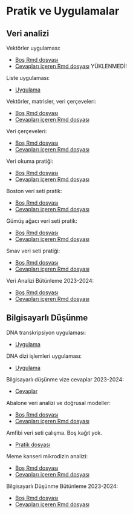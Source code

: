 # Pratik ve Uygulamalar

## Veri analizi

Vektörler uygulaması: 

+ [Boş Rmd dosyası](https://raw.githubusercontent.com/emrahkirdok/ybva/main/10-ekler/pratikler/vektorler.Rmd)
+ [Cevapları içeren Rmd dosyası]() YÜKLENMEDİ!

Liste uygulaması:

+ [Uygulama](https://raw.githubusercontent.com/emrahkirdok/ybva/main/10-ekler/pratikler/cevaplar/liste.Rmd)

Vektörler, matrisler, veri çerçeveleri:

+ [Boş Rmd dosyası](https://raw.githubusercontent.com/emrahkirdok/ybva/main/10-ekler/pratikler/vektorler-matrisler-veri-cerceveleri.Rmd)
+ [Cevapları içeren Rmd dosyası](https://raw.githubusercontent.com/emrahkirdok/ybva/main/10-ekler/pratikler/cevaplar/vektorler-matrisler-veri-cerceveleri.Rmd)

Veri çerçeveleri:

+ [Boş Rmd dosyası](https://raw.githubusercontent.com/emrahkirdok/ybva/main/10-ekler/pratikler/veri-cerceveleri.Rmd)
+ [Cevapları içeren Rmd dosyası](https://raw.githubusercontent.com/emrahkirdok/ybva/main/10-ekler/pratikler/cevaplar/veri-cerceveleri.Rmd)

Veri okuma pratiği:

+ [Boş Rmd dosyası](https://raw.githubusercontent.com/emrahkirdok/ybva/main/10-ekler/pratikler/pratik-veri-okuma.Rmd)
+ [Cevapları içeren Rmd dosyası](https://raw.githubusercontent.com/emrahkirdok/ybva/main/10-ekler/pratikler/cevaplar/pratik-veri-okuma.Rmd)

Boston veri seti pratik:

+ [Boş Rmd dosyası](https://raw.githubusercontent.com/emrahkirdok/ybva/main/10-ekler/pratikler/boston.Rmd)
+ [Cevapları içeren Rmd dosyası](https://raw.githubusercontent.com/emrahkirdok/ybva/main/10-ekler/pratikler/cevaplar/boston-cevaplar.Rmd)

Gümüş ağacı veri seti pratik:

+ [Boş Rmd dosyası](https://raw.githubusercontent.com/emrahkirdok/ybva/main/10-ekler/pratikler/gumus-agaci.Rmd)
+ [Cevapları içeren Rmd dosyası](https://raw.githubusercontent.com/emrahkirdok/ybva/main/10-ekler/pratikler/cevaplar/gumus-agaci.Rmd)

Sınav veri seti pratiği:

+ [Boş Rmd dosyası](https://raw.githubusercontent.com/emrahkirdok/ybva/main/10-ekler/pratikler/sinav-veri-seti.Rmd)
+ [Cevapları içeren Rmd dosyası](https://raw.githubusercontent.com/emrahkirdok/ybva/main/10-ekler/pratikler/cevaplar/sinav-veri-seti.Rmd)

Veri Analizi Bütünleme 2023-2024:

+ [Boş Rmd dosyası](https://raw.githubusercontent.com/emrahkirdok/ybva/main/10-ekler/pratikler/veri-analizi-butunleme-2023-2024.Rmd)
+ [Cevapları içeren Rmd dosyası](https://raw.githubusercontent.com/emrahkirdok/ybva/main/10-ekler/pratikler/cevaplar/veri-analizi-butunleme-2023-2024.Rmd)

## Bilgisayarlı Düşünme

DNA transkripsiyon uygulaması:

+ [Uygulama](https://raw.githubusercontent.com/emrahkirdok/ybva/main/10-ekler/pratikler/dna-transkripsiyon.Rmd)

DNA dizi işlemleri uygulaması:

+ [Uygulama](https://raw.githubusercontent.com/emrahkirdok/ybva/main/10-ekler/pratikler/dna-dizi-islemleri.Rmd)

Bilgisayarlı düşünme vize cevaplar 2023-2024:

+ [Cevaplar](https://raw.githubusercontent.com/emrahkirdok/ybva/main/10-ekler/pratikler/cevaplar/bilgisayarli-dusunme-vize-2023-2024.Rmd)

Abalone veri analizi ve doğrusal modeller:

+ [Boş Rmd dosyası](https://raw.githubusercontent.com/emrahkirdok/ybva/main/10-ekler/pratikler/bilgisayarli-dusunme-vize-2021-2022.Rmd)
+ [Cevapları içeren Rmd dosyası](https://raw.githubusercontent.com/emrahkirdok/ybva/main/10-ekler/pratikler/cevaplar/bilgisayarli-dusunme-vize-2021-2022.Rmd)

Amfibi veri seti çalışma. Boş kağıt yok.

+ [Pratik dosyası](https://raw.githubusercontent.com/emrahkirdok/ybva/main/10-ekler/pratikler/cevaplar/amphiBIO_calisma.Rmd)

Meme kanseri mikrodizin analizi:

+ [Boş Rmd dosyası](https://raw.githubusercontent.com/emrahkirdok/ybva/main/10-ekler/pratikler/bilgisayarli-dusunme-final-2023-2024.Rmd)
+ [Cevapları içeren Rmd dosyası](https://raw.githubusercontent.com/emrahkirdok/ybva/main/10-ekler/pratikler/cevaplar/bilgisayarli-dusunme-final-2023-2024.Rmd)

Bilgisayarlı Düşünme Bütünleme 2023-2024:

+ [Boş Rmd dosyası](https://raw.githubusercontent.com/emrahkirdok/ybva/main/10-ekler/pratikler/bilgisayarli-dusunme-butunleme-2023-2024.Rmd)
+ [Cevapları içeren Rmd dosyası](https://raw.githubusercontent.com/emrahkirdok/ybva/main/10-ekler/pratikler/cevaplar/bilgisayarli-dusunme-butunleme-2023-2024.Rmd)